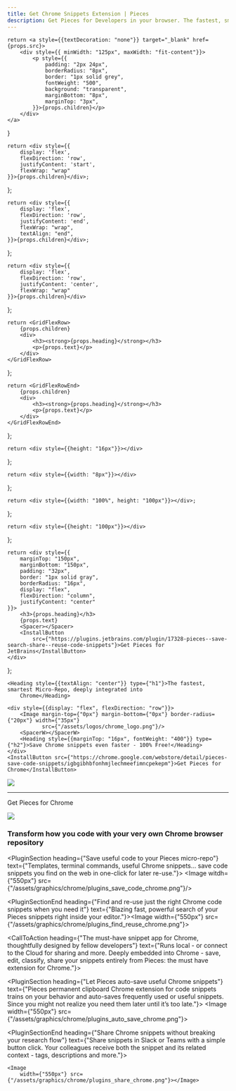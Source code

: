 ```yaml
---
title: Get Chrome Snippets Extension | Pieces
description: Get Pieces for Developers in your browser. The fastest, smartest AI Assistant for Chrome snippets. Save code from your browser to your clipboard in one click.
---
```


<link rel="canonical" href="https://code.pieces.app/plugins/chrome"/>

    return <a style={{textDecoration: "none"}} target="_blank" href={props.src}>
        <div style={{ minWidth: "125px", maxWidth: "fit-content"}}>
            <p style={{
                padding: "2px 24px",
                borderRadius: "8px",
                border: "1px solid grey",
                fontWeight: "500",
                background: "transparent",
                marginBottom: "8px",
                marginTop: "3px",
            }}>{props.children}</p>
        </div>
    </a>
}

    return <div style={{
        display: 'flex',
        flexDirection: 'row',
        justifyContent: 'start',
        flexWrap: "wrap"
    }}>{props.children}</div>;
};

    return <div style={{
        display: 'flex',
        flexDirection: 'row',
        justifyContent: 'end',
        flexWrap: "wrap",
        textAlign: "end",
    }}>{props.children}</div>;
};

    return <div style={{
        display: 'flex',
        flexDirection: 'row',
        justifyContent: 'center',
        flexWrap: "wrap"
    }}>{props.children}</div>
};

    return <GridFlexRow>
        {props.children}
        <div>
            <h3><strong>{props.heading}</strong></h3>
            <p>{props.text}</p>
        </div>
    </GridFlexRow>
};

    return <GridFlexRowEnd>
        {props.children}
        <div>
            <h3><strong>{props.heading}</strong></h3>
            <p>{props.text}</p>
        </div>
    </GridFlexRowEnd>
};

    return <div style={{height: "16px"}}></div>
};

    return <div style={{width: "8px"}}></div>
};

    return <div style={{width: "100%", height: "100px"}}></div>;
};

    return <div style={{height: "100px"}}></div>
};

    return <div style={{
        marginTop: "150px",
        marginBottom: "150px",
        padding: "32px",
        border: "1px solid gray",
        borderRadius: "16px",
        display: "flex",
        flexDirection: "column",
        justifyContent: "center"
    }}>
        <h3>{props.heading}</h3>
        {props.text}
        <Spacer></Spacer>
        <InstallButton
            src={"https://plugins.jetbrains.com/plugin/17328-pieces--save-search-share--reuse-code-snippets"}>Get Pieces for JetBrains</InstallButton>
    </div>
};

<HeaderSpacer></HeaderSpacer>

<GridFlexRowCenter>

    <Heading style={{textAlign: "center"}} type={"h1"}>The fastest, smartest Micro-Repo, deeply integrated into
        Chrome</Heading>

    <div style={{display: "flex", flexDirection: "row"}}>
        <Image margin-top={"0px"} margin-bottom={"0px"} border-radius={"20px"} width={"35px"}
               src={"/assets/logos/chrome_logo.png"}/>
        <SpacerW></SpacerW>
        <Heading style={{marginTop: "16px", fontWeight: "400"}} type={"h2"}>Save Chrome snippets even faster - 100% Free!</Heading>
    </div>
    <InstallButton src={"https://chrome.google.com/webstore/detail/pieces-save-code-snippets/igbgibhbfonhmjlechmeefimncpekepm"}>Get Pieces for Chrome</InstallButton>
</GridFlexRowCenter>

![](/assets/headers/light/plugin_header_chrome.png)

<BodySpacer></BodySpacer>

---

<GridFlexRow>
    <InstallButton>Get Pieces for Chrome</InstallButton>
</GridFlexRow>

![](/assets/headers/light/plugin_header_chrome.png)

### Transform how you code with your very own Chrome browser repository

<PluginSection heading={"Save useful code to your Pieces micro-repo"}
               text={"Templates, terminal commands, useful Chrome snippets... save code snippets you find on the web in one-click for later re-use."}>
    <Image witdh={"550px"} src={"/assets/graphics/chrome/plugins_save_code_chrome.png"}/>
</PluginSection>

<BodySpacer></BodySpacer>

<PluginSectionEnd heading={"Find and re-use just the right Chrome code snippets when you need it"}
               text={"Blazing fast, powerful search of your Pieces snippets right inside your editor."}><Image
    width={"550px"} src={"/assets/graphics/chrome/plugins_find_reuse_chrome.png"}></Image>
</PluginSectionEnd>

<BodySpacer></BodySpacer>

<CallToAction heading={"The must-have snippet app for Chrome, thoughtfully designed by fellow developers"} text={"Runs local - or connect to the Cloud for sharing and more. Deeply embedded into Chrome - save, edit, classify, share your snippets entirely from Pieces: the must have extension for Chrome."}></CallToAction>

<BodySpacer></BodySpacer>

<PluginSection heading={"Let Pieces auto-save useful Chrome snippets"}
               text={"Pieces permanent clipboard Chrome extension for code snippets trains on your behavior and auto-saves frequently used or useful snippets. Since you might not realize you need them later until it’s too late."}>
    <Image
        width={"550px"} src={"/assets/graphics/chrome/plugins_auto_save_chrome.png"}></Image>
</PluginSection>

<BodySpacer></BodySpacer>

<PluginSectionEnd heading={"Share Chrome snippets without breaking your research flow"}
               text={"Share snippets in Slack or Teams with a simple button click. Your colleagues receive both the snippet and its related context - tags, descriptions and more."}>

    <Image
        width={"550px"} src={"/assets/graphics/chrome/plugins_share_chrome.png"}></Image>
</PluginSectionEnd>
